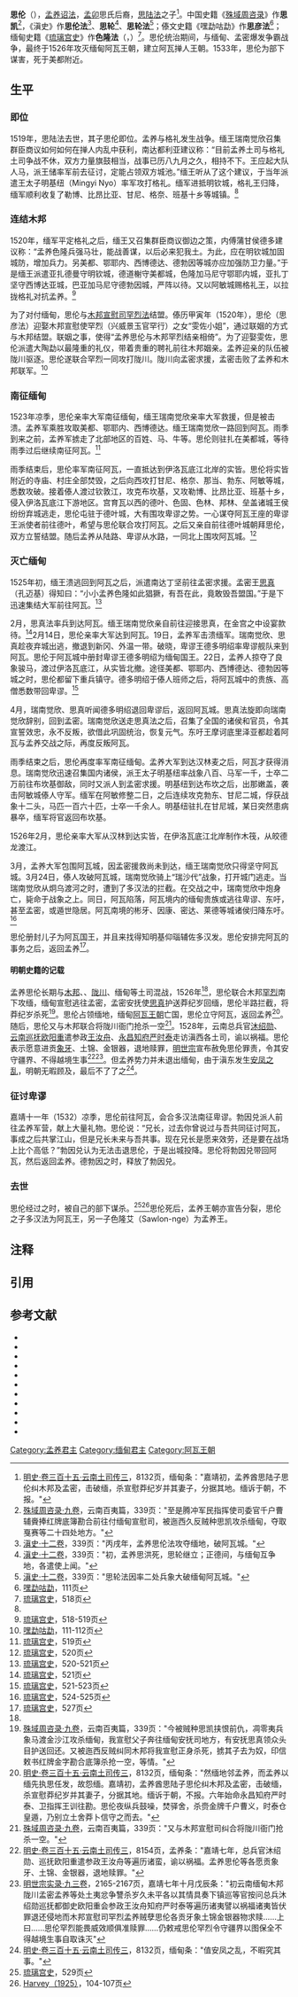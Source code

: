 {{Not|思伦法}}
{{Infobox royalty
| type                 = 
| name                 = 色隆法 <br/> မိုးညှင်းစလုံ
| image                = 
| caption              = 
| reign                = 1519年 – 1533年
| coronation           = 
| succession           = [[孟养|孟养]][[诏法|诏法]]
| predecessor          = 思凯法{{NoteTag|据Fernquest （2006），色隆法1482年成为孟养[[诏法|诏法]],1532年去世，在位超过50年；而Zata（1960）认为，色隆法生于1486年，故1482年在位的可能是色隆法的父亲。}}
| successor            = [[多汉发|多汉发]]
| suc-type             = 
| reg-type             = 
| regent               = 
| spouse               = 
| issue                = [[多汉发|多汉发]]
| issue-link           = 
| full name            = 
| house                = 
| father               = 
| mother               = 
| birth_date           =1486年4月2日<ref>[[#Zata|Zata（1960）]]，47页</ref>
| birth_place          = [[孟养|孟养]]
| death_date           = 1533年1月（46岁）
| death_place          = {{le|美都|Myedu}}
| date of burial       = 
| place of burial      = 
| religion             = [[佛教|佛教]]
| signature            = 
}}
{{Burmese characters}}

'''思伦'''（{{bd|1486年||1533年|}}），[[孟养|孟养]][[诏法|诏法]]，[[孟卯|孟卯]]思氏后裔，[[思陆法|思陆法]]之子<ref>[[#明史|明史·卷三百十五·云南土司传三]]，8132页，缅甸条："嘉靖初，孟养酋思陆子思伦纠木邦及孟密，击破缅，杀宣慰莽纪岁并其妻子，分据其地。缅诉于朝，不报。"</ref>。中国史籍《[[殊域周咨录|殊域周咨录]]》作'''思凯'''<ref>[[#严从简|殊域周咨录·九卷]]，云南百夷篇，339页："至是腾冲军民指挥使司委官千户曹辅賫捧红牌底簿勘合前往付缅甸宣慰司，被迤西久反贼种思凯攻杀缅甸，夺取戛赛等二十四处地方。"</ref>，《滇史》作'''思伦法'''<ref name="滇史339-1">[[#诸葛元声|滇史·十二卷]]，339页："丙戌年，孟养思伦法攻夺缅地，破阿瓦城。"</ref>、'''思轮'''<ref>[[#诸葛元声|滇史·十二卷]]，339页："初，孟养思洪死，思轮继立；正德间，与缅甸互争地，各遣使上闻。"</ref>、'''思轮法'''<ref>[[#诸葛元声|滇史·十二卷]]，339页："思轮法因率二处兵象大破缅甸阿瓦城。"</ref>；傣文史籍《嘿勐咕勐》作'''思彦法'''<ref>[[#卞章戛|嘿勐咕勐]]，111页</ref>；缅甸史籍《[[琉璃宫史|琉璃宫史]]》作'''色隆法'''（{{lang-my|မိုးညှင်းစလုံ}}，{{IPA-my|móɲ̥ɪ́ɴ səloʊɴ|}}）<ref name="琉璃宫史518">[[#琉璃宫史|琉璃宫史]]，518页</ref>。思伦统治期间，与缅甸、孟密爆发争霸战争，最终于1526年攻灭缅甸阿瓦王朝，建立阿瓦掸人王朝。1533年，思伦为部下谋害，死于美都附近。

== 生平 ==
=== 即位 ===
1519年，思陆法去世，其子思伦即位。孟养与格礼发生战争。缅王瑞南觉欣召集群臣商议如何如何在掸人内乱中获利，南达都利亚建议称：“目前孟养土司与格礼土司争战不休，双方力量旗鼓相当，战事已历八九月之久，相持不下。王应起大队人马，派王储率军前去征讨，定能占领双方城池。”缅王听从了这个建议，于当年派遣王太子明基纽（Mingyi Nyo）率军攻打格礼。缅军进抵明钦城，格礼王归降，缅军顺利收复了勒博、比昂比亚、甘尼、格奈、班基十乡等城镇。<ref name="琉璃宫史518"/>

=== 连结木邦 ===
1520年，缅军平定格礼之后，缅王又召集群臣商议御边之策，内傅蒲甘侯德多建议称：“孟养色隆兵强马壮，能战善谋，以后必来犯我土。为此，应在明钦城加固城防，增加兵力。另美都、鄂耶内、西博德达、德勃因等城亦应加强防卫力量。”于是缅王派遣亚扎德曼守明钦城，德道榭守美都城，色隆加马尼守鄂耶内城，亚扎丁坚守西博达亚城，巴亚加马尼守德勃因城，严阵以待。又以阿敏城赐格礼王，以拉拢格礼对抗孟养。<ref>[[#琉璃宫史|琉璃宫史]]，518-519页</ref>

为了对付缅甸，思伦与[[木邦宣慰司|木邦宣慰司]][[罕烈法|罕烈法]]结盟。傣历甲寅年（1520年），思伦（思彦法）迎娶木邦宣慰使罕烈（兴威景玉官罕行）之女“雯佐小姐”，通过联姻的方式与木邦结盟。联姻之事，使得“孟养思伦与木邦罕烈结亲相倚”。为了迎娶雯佐，思伦派遣大陶勐以最隆重的礼仪，带着贵重的聘礼前往木邦姻亲。孟养迎亲的队伍被陇川驱逐。思伦遂联合罕烈一同攻打陇川。陇川向孟密求援，孟密击败了孟养和木邦联军。<ref>[[#卞章戛|嘿勐咕勐]]，111-112页</ref>

=== 南征缅甸 ===
1523年凉季，思伦亲率大军南征缅甸，缅王瑞南觉欣亲率大军救援，但是被击溃。孟养军乘胜攻取美都、鄂耶内、西博德达。缅王瑞南觉欣一路回到阿瓦。雨季到来之前，孟养军掳走了北部地区的百姓、马、牛等。思伦则驻扎在美都城，等待雨季过后继续南征阿瓦。<ref>[[#琉璃宫史|琉璃宫史]]，519页</ref>

雨季结束后，思伦率军南征阿瓦，一直抵达到伊洛瓦底江北岸的实皆。思伦将实皆附近的寺庙、村庄全部焚毁，之后向西攻打甘尼、格奈、那当、勃东、阿敏等城，悉数攻破。接着傣人渡过钦敦江，攻克布坎基，又攻勒博、比昂比亚、班基十乡，侵入伊洛瓦底江下游地区。宫育瓦以西的德叶、色固、色林、邦林、垒盖诸城王侯纷纷弃城逃走，思伦屯驻于德叶城，大有围攻卑谬之势。一心谋夺阿瓦王座的卑谬王{{le|德多明绍|Thado Minsaw of Prome}}派使者前往德叶，希望与思伦联合攻打阿瓦。之后又亲自前往德叶城朝拜思伦，双方立誓结盟。随后孟养从陆路、卑谬从水路，一同北上围攻阿瓦城。<ref>[[#琉璃宫史|琉璃宫史]]，520页</ref>

=== 灭亡缅甸 ===
1525年初，缅王{{le|瑞南觉欣|Shwenankyawshin}}溃逃回到阿瓦之后，派遣南达丁坚前往孟密求援。孟密王[[思真|思真]]（孔迈基）得知曰：“小小孟养色隆如此猖獗，有吾在此，竟敢毁吾盟国。”于是下迅速集结大军前往阿瓦。<ref>[[#琉璃宫史|琉璃宫史]]，520-521页</ref>

2月，思真法率兵到达阿瓦。缅王瑞南觉欣亲自前往迎接思真，在金宫之中设宴款待。<ref>[[#琉璃宫史|琉璃宫史]]，521页</ref>2月14日，思伦亲率大军达到阿瓦。19日，孟养军击溃缅军。瑞南觉欣、思真趁夜弃城出逃，撤退到新冈、外温一带。破晓，卑谬王德多明绍率卑谬舰队来到阿瓦。思伦于阿瓦城中册封卑谬王德多明绍为缅甸国王。22日，孟养人掠夺了良象骏马，渡过伊洛瓦底江，从实皆北撤。途径美都、鄂耶内、西博德达、德勃因等城之时，思伦都留下重兵镇守。德多明绍于傣人班师之后，将阿瓦城中的贵族、高僧悉数带回卑谬。<ref>[[#琉璃宫史|琉璃宫史]]，521-523页</ref>

4月，瑞南觉欣、思真听闻德多明绍退回卑谬后，返回阿瓦城。思真法旋即向瑞南觉欣辞别，回到孟密。瑞南觉欣送走思真法之后，召集了全国的诸侯和官员，令其宣誓效忠，永不反叛，欲借此巩固统治，恢复元气。东吁王摩诃底里泽亚都趁着阿瓦与孟养交战之际，再度反叛阿瓦。

雨季结束之后，思伦再度率军南征缅甸。孟养大军到达汉林麦之后，阿瓦才获得消息。瑞南觉欣迅速召集国内诸侯，派王太子明基纽率战象八百、马军一千，士卒二万前往布坎基御敌，同时又派人到孟密求援。明基纽到达布坎之后，出那嫩盖，袭击阿敏城傣人守军。缅军在阿敏修整二日，之后连续攻克勃东、甘尼二城，俘获战象十二头，马匹一百六十匹，士卒一千余人。明基纽驻扎在甘尼城，某日突然患病暴卒，缅军将官返回布坎基。

1526年2月，思伦亲率大军从汉林到达实皆，在伊洛瓦底江北岸制作木筏，从皎德龙渡江。

3月，孟养大军包围阿瓦城，因孟密援救尚未到达，缅王瑞南觉欣只得坚守阿瓦城。3月24日，傣人攻破阿瓦城，瑞南觉欣骑上“瑞沙代”战象，打开城门逃走。当瑞南觉欣从炯乌渡河之时，遭到了多汉法的拦截。在交战之中，瑞南觉欣中炮身亡，毙命于战象之上。同日，阿瓦陷落，阿瓦境内的缅甸贵族或逃往卑谬、东吁，甚至孟密，或遁世隐居。阿瓦南境的彬牙、因康、密达、莱德等城诸侯归降东吁。<ref>[[#琉璃宫史|琉璃宫史]]，524-525页</ref>

思伦册封儿子{{le|多汉法|Thohanbwa}}为阿瓦国王，并且来找得知明基仰瑙辅佐多汉发。思伦安排完阿瓦的事务之后，返回孟养<ref>[[#琉璃宫史|琉璃宫史]]，527页</ref>。

====明朝史籍的记载====
孟养思伦长期与[[木邦|木邦]]、{{le|孟密土司|Mongmit State|孟密}}、[[陇川土司|陇川]]、缅甸等土司混战，1526年<ref name="滇史339-1"/>，思伦联合木邦[[罕烈法|罕烈]]南下攻缅，缅甸宣慰{{le|瑞南觉欣|Shwenankyawshin|莽纪岁}}逃往孟密，孟密安抚使[[思真|思真]]护送莽纪岁回缅，思伦半路拦截，将莽纪岁杀死<ref>[[#严从简|殊域周咨录·九卷]]，云南百夷篇，339页："今被贼种思凯挟恨前仇，凋零夷兵象马渡金沙江攻杀缅甸，我宣慰父子奔往缅甸安抚司地方，有安抚思真领众头目护送回还。又被迤西反贼纠同木邦将我宣慰正身杀死，掳其子去为奴，印信敕书红牌金字勘合底簿杀抢一空，等情。"</ref>。思伦占领缅地，缅甸[[阿瓦王朝|阿瓦王朝]]亡国，思伦立{{le|多汉发|Thohanbwa|莽卜信}}守阿瓦，返回孟养<ref>[[#明史|明史·卷三百十五·云南土司传三]]，8132页，缅甸条："然缅地邻孟养，而孟养以缅先执思任发，故怨缅。嘉靖初，孟养酋思陆子思伦纠木邦及孟密，击破缅，杀宣慰莽纪岁并其妻子，分据其地。缅诉于朝，不报。六年始命永昌知府严时泰、卫指挥王训往勘。思伦夜纵兵鼓噪，焚驿舍，杀赍金牌千户曹义，时泰仓皇遁，乃别立土舍莽卜信守之而去。"</ref>。随后，思伦又与木邦联合将陇川衙门抢杀一空<ref>[[#严从简|殊域周咨录·九卷]]，云南百夷篇，339页："又与木邦宣慰司纠合将陇川衙门抢杀一空。"</ref>。1528年，云南总兵官[[沐绍勋|沐绍勋]]、[[云南巡抚|云南巡抚]][[欧阳重|欧阳重]]遣参政[[王汝舟_(正德进士)|王汝舟]]、[[永昌府|永昌知府]][[严时泰|严时泰]]走访滇西各土司，谕以祸福。思伦表示愿意进贡[[象牙|象牙]]、土锦、金银器，退地赎罪，[[明世宗|明世宗]]宣布赦免思伦罪责，令其安守疆界、不得越境生事<ref>[[#明史|明史·卷三百十五·云南土司传三]]，8154页，孟养条："嘉靖七年，总兵官沐绍勋、巡抚欧阳重遣参政王汝舟等遍历诸蛮，谕以祸福。孟养思伦等各愿贡象牙、土锦、金银器，退地赎罪。"</ref><ref>[[#明世宗|明世宗实录·九三卷]]，2165-2167页，嘉靖七年十月戊辰条："初云南缅甸木邦陇川孟密孟养等处土夷忿争讐杀岁久未平各以其情具奏下镇巡等官按问总兵沐绍勋巡抚都御史欧阳重会参政王汝舟知府严时泰等遍历诸夷譬以祸福诸夷皆伏罪退还侵地而木邦宣慰司罕烈孟养贼孽思伦各贡牙象土锦金银器物求赎……上曰……思伦罕烈能畏威效顺俱准赎罪……仍敕戒思伦罕烈令守疆界以图保全不得越境生事自取诛灭"</ref>。但孟养势力并未退出缅甸，由于滇东发生[[安凤之乱|安凤之乱]]，明朝无暇顾及，最后不了了之<ref>[[#明史|明史·卷三百十五·云南土司传三]]，8132页，缅甸条："值安凤之乱，不暇究其事。"</ref>。

=== 征讨卑谬 ===
嘉靖十一年（1532）凉季，思伦前往阿瓦，会合多汉法南征卑谬。勃因兑派人前往孟养军营，献上大量礼物。思伦说：“兄长，过去你曾说过与吾共同征讨阿瓦，事成之后共掌江山，但是兄长未来与吾共事。现在兄长是愿来效劳，还是要在战场上比个高低？”勃因兑认为无法击退思伦，于是出城投降。思伦将勃因兑带回阿瓦，然后返回孟养。德勃因之时，释放了勃因兑。

=== 去世 ===
思伦经过{{le|美都|Myedu}}之时，被自己的部下谋杀。<ref>[[#琉璃宫史|琉璃宫史]]，529页</ref><ref>[[#Harvey|Harvey（1925）]]，104-107页</ref>思伦死后，孟养王朝亦宣告分裂，思伦之子多汉法为阿瓦王，另一子色隆艾（Sawlon-nge）为孟养王。

==注释==
{{NoteFoot}}

==引用==
{{reflist|2}}

==参考文献==
{{refbegin}}
*{{cite book |author=[[张廷玉|张廷玉]] |title=[[明史|明史]] |location=[[北京市|北京]] |publisher=[[中华书局有限公司|中华书局]] |date=1974 |csbn=11018-626 |ref=明史 }}
*{{cite book |author=[[徐阶|徐阶]]等 |title=[[明世宗实录|明世宗实录]] |location=[[台北市|台北]] |publisher=[[中央研究院历史语言研究所|中央研究院历史语言研究所]] |date=1965 |ref=明世宗 }}
*{{cite book |author1=诸葛元声 撰 |author2=刘亚朝 校点 |title=滇史 |location=[[芒市|芒市]] |publisher=[[德宏民族出版社|德宏民族出版社]] |date=1994 |isbn=7-80525-250-5 |ref=诸葛元声 }}
*{{cite book |author1=[[严从简|严从简]] 撰 |author2=余思黎 点校 |title=[[殊域周咨录|殊域周咨录]] |location=[[北京市|北京]] |publisher=[[中华书局有限公司|中华书局]] |date=2000 |isbn=7-101-00607-8 |ref=严从简 }}
*{{cite book |author1=[[召帕雅坦玛铁·卞章戛|召帕雅坦玛铁·卞章戛]] 著 |author2=龚肃政 译 |author3=杨永生 注 |chapter=嘿勐咕勐——勐卯古代诸王史|title=勐果占璧及勐卯古代诸王史 |location=[[昆明市|昆明]] |publisher=[[云南民族出版社|云南民族出版社]] |date=1988 |pages=52-171 |isbn=7-5367-0352-X |ref=卞章戛 }}
*{{cite book |author1={{le|缅甸皇家史学委员会|Royal Historical Commission of Burma}} |author2=李谋,姚秉彦 译 |title=[[琉璃宫史|琉璃宫史]] |location=[[北京市|北京]] |publisher=[[商务印书馆|商务印书馆]] |date=2011 |isbn=978-7-100-07037-9 |ref=琉璃宫史 }}
*{{cite book |author={{link-la|戈弗雷·埃里克·哈威|G. E. Harvey|G. E. Harvey}} |title=History of Burma: From the Earliest Times to 10 March 1824 |location=[[伦敦|London]] |publisher=Frank Cass & Co. Ltd |date=1925 |ref=Harvey }}
* {{cite journal | last=Fernquest | first=Jon | url=https://www.soas.ac.uk/sbbr/editions/file64417.pdf | title=Crucible of War: Burma and the Ming in the Tai Frontier Zone (1382–1454) | work=SOAS Bulletin of Burma Research | volume=4 | number=2 | date=Autumn 2006 | journal= | access-date=2014-12-14 | archive-date=2019-04-15 | archive-url=https://web.archive.org/web/20190415055557/https://www.soas.ac.uk/sbbr/editions/file64417.pdf | dead-url=no }}
* {{cite journal | last=Fernquest | first=Jon | url=https://www.soas.ac.uk/sbbr/editions/file64387.pdf | title=Min-gyi-nyo, the Shan Invasions of Ava (1524–27), and the Beginnings of Expansionary Warfare in Toungoo Burma: 1486–1539 | work=SOAS Bulletin of Burma Research | volume=3 | number=2 | date=Autumn 2005 | journal= | access-date=2014-12-14 | archive-date=2021-01-27 | archive-url=https://web.archive.org/web/20210127204001/https://www.soas.ac.uk/sbbr/editions/file64387.pdf | dead-url=no }}
* {{cite book | last=[[U_Kala|Kala]] | first=U | title=[[Maha_Yazawin|Maha Yazawin]] | publisher=Ya-Pyei Publishing | location=Yangon | year=1724 | edition=2006, 4th printing | language=my | volume=1–3}}
* {{cite book | author=Royal Historians of Burma | title=[[Zatadawbon_Yazawin|Zatadawbon Yazawin]] | year=c. 1680 | edition=1960 | editor=U Hla Tin (Hla Thamein) | publisher=Historical Research Directorate of the Union of Burma |ref=Zata }}
{{refend}}

{{start box}}
{{succession box
|title=[[孟养|孟养]]君主
|years=1480年—1519年
|before=[[思禄|思禄]]
|after=[[昭绥桂|昭绥桂]]}}
{{end box}}

{{傣掸诸邦君主}}

[[Category:孟养君主|Category:孟养君主]]
{{Burmese monarchs}}
[[Category:缅甸君主|Category:缅甸君主]]
[[Category:阿瓦王朝|Category:阿瓦王朝]]